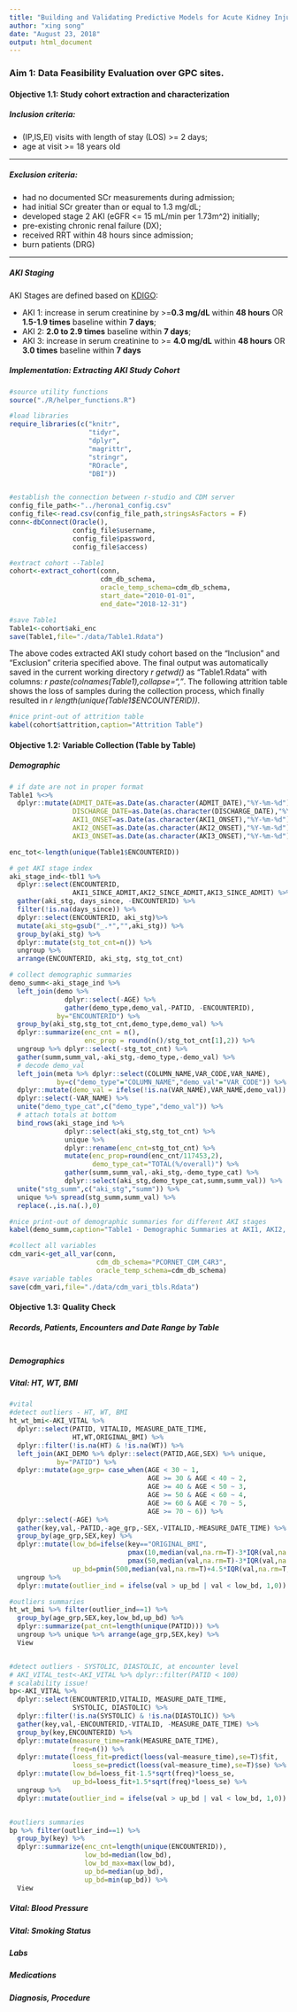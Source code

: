 ```yaml
---
title: "Building and Validating Predictive Models for Acute Kidney Injury (AKI) using PCORnet CDM (Part I)"
author: "xing song"
date: "August 23, 2018"
output: html_document
---
```

### Aim 1: Data Feasibility Evaluation over GPC sites.
#### Objective 1.1: Study cohort extraction and characterization

##### Inclusion criteria:

* (IP,IS,EI) visits with length of stay (LOS) >= 2 days; 
* age at visit >= 18 years old

***

##### Exclusion criteria:

* had no documented SCr measurements during admission; 
* had initial SCr greater than or equal to 1.3 mg/dL; 
* developed stage 2 AKI (eGFR <= 15 mL/min per 1.73m^2) initially; 
* pre-existing chronic renal failure (DX); 
* received RRT within 48 hours since admission; 
* burn patients (DRG)

***

##### AKI Staging

AKI Stages are defined based on [KDIGO](http://www.kdigo.org/clinical_practice_guidelines/pdf/KDIGO%20AKI%20Guideline.pdf):

* AKI 1: increase in serum creatinine by >=**0.3 mg/dL** within **48 hours** OR **1.5-1.9 times** baseline within **7 days**; 
* AKI 2: **2.0 to 2.9 times** baseline within **7 days**; 
* AKI 3: increase in serum creatinine to >= **4.0 mg/dL** within **48 hours** OR **3.0 times** baseline within **7 days**


##### Implementation: Extracting AKI Study Cohort
```r
#source utility functions
source("./R/helper_functions.R")

#load libraries
require_libraries(c("knitr",
                    "tidyr",
                    "dplyr",
                    "magrittr",
                    "stringr",
                    "ROracle",
                    "DBI"))


#establish the connection between r-studio and CDM server
config_file_path<-"../herona1_config.csv"
config_file<-read.csv(config_file_path,stringsAsFactors = F)
conn<-dbConnect(Oracle(),
                config_file$username,
                config_file$password,
                config_file$access)

#extract cohort --Table1
cohort<-extract_cohort(conn,
                       cdm_db_schema,
                       oracle_temp_schema=cdm_db_schema,
                       start_date="2010-01-01",
                       end_date="2018-12-31")

#save Table1
Table1<-cohort$aki_enc
save(Table1,file="./data/Table1.Rdata")
```

The above codes extracted AKI study cohort based on the "Inclusion" and "Exclusion" criteria specified above. The final output was automatically saved in the current working directory *r getwd()* as "Table1.Rdata" with columns: *r paste(colnames(Table1),collapse=","*. The following attrition table shows the loss of samples during the collection process, which finally resulted in *r length(unique(Table1$ENCOUNTERID))*. 


```r
#nice print-out of attrition table
kabel(cohort$attrition,caption="Attrition Table")
```


#### Objective 1.2: Variable Collection (Table by Table) 

##### Demographic
```r
# if date are not in proper format
Table1 %<>%
  dplyr::mutate(ADMIT_DATE=as.Date(as.character(ADMIT_DATE),"%Y-%m-%d"),
                DISCHARGE_DATE=as.Date(as.character(DISCHARGE_DATE),"%Y-%m-%d"),
                AKI1_ONSET=as.Date(as.character(AKI1_ONSET),"%Y-%m-%d"),
                AKI2_ONSET=as.Date(as.character(AKI2_ONSET),"%Y-%m-%d"),
                AKI3_ONSET=as.Date(as.character(AKI3_ONSET),"%Y-%m-%d"))

enc_tot<-length(unique(Table1$ENCOUNTERID))

# get AKI stage index
aki_stage_ind<-tbl1 %>%
  dplyr::select(ENCOUNTERID,
                AKI1_SINCE_ADMIT,AKI2_SINCE_ADMIT,AKI3_SINCE_ADMIT) %>%
  gather(aki_stg, days_since, -ENCOUNTERID) %>%
  filter(!is.na(days_since)) %>%
  dplyr::select(ENCOUNTERID, aki_stg)%>%
  mutate(aki_stg=gsub("_.*","",aki_stg)) %>%
  group_by(aki_stg) %>%
  dplyr::mutate(stg_tot_cnt=n()) %>%
  ungroup %>%
  arrange(ENCOUNTERID, aki_stg, stg_tot_cnt)

```


```r
# collect demographic summaries
demo_summ<-aki_stage_ind %>%
  left_join(demo %>%
              dplyr::select(-AGE) %>%
              gather(demo_type,demo_val,-PATID, -ENCOUNTERID), 
            by="ENCOUNTERID") %>%
  group_by(aki_stg,stg_tot_cnt,demo_type,demo_val) %>%
  dplyr::summarize(enc_cnt = n(),
                   enc_prop = round(n()/stg_tot_cnt[1],2)) %>%
  ungroup %>% dplyr::select(-stg_tot_cnt) %>%
  gather(summ,summ_val,-aki_stg,-demo_type,-demo_val) %>%
  # decode demo_val
  left_join(meta %>% dplyr::select(COLUMN_NAME,VAR_CODE,VAR_NAME),
            by=c("demo_type"="COLUMN_NAME","demo_val"="VAR_CODE")) %>%
  dplyr::mutate(demo_val = ifelse(!is.na(VAR_NAME),VAR_NAME,demo_val)) %>%
  dplyr::select(-VAR_NAME) %>%
  unite("demo_type_cat",c("demo_type","demo_val")) %>%
  # attach totals at bottom
  bind_rows(aki_stage_ind %>%
              dplyr::select(aki_stg,stg_tot_cnt) %>% 
              unique %>% 
              dplyr::rename(enc_cnt=stg_tot_cnt) %>%
              mutate(enc_prop=round(enc_cnt/117453,2),
                     demo_type_cat="TOTAL(%/overall)") %>%
              gather(summ,summ_val,-aki_stg,-demo_type_cat) %>%
              dplyr::select(aki_stg,demo_type_cat,summ,summ_val)) %>%
  unite("stg_summ",c("aki_stg","summ")) %>%
  unique %>% spread(stg_summ,summ_val) %>%
  replace(.,is.na(.),0)

#nice print-out of demographic summaries for different AKI stages
kabel(demo_summ,caption="Table1 - Demographic Summaries at AKI1, AKI2, AKI3")
```



```r
#collect all variables
cdm_vari<-get_all_var(conn,
                      cdm_db_schema="PCORNET_CDM_C4R3",
                      oracle_temp_schema=cdm_db_schema)
#save variable tables
save(cdm_vari,file="./data/cdm_vari_tbls.Rdata")
```


#### Objective 1.3: Quality Check

##### Records, Patients, Encounters and Date Range by Table

```r

```


##### Demographics




##### Vital: HT, WT, BMI
```r
#vital
#detect outliers - HT, WT, BMI
ht_wt_bmi<-AKI_VITAL %>% 
  dplyr::select(PATID, VITALID, MEASURE_DATE_TIME,
                HT,WT,ORIGINAL_BMI) %>%
  dplyr::filter(!is.na(HT) & !is.na(WT)) %>%
  left_join(AKI_DEMO %>% dplyr::select(PATID,AGE,SEX) %>% unique,
            by="PATID") %>%
  dplyr::mutate(age_grp= case_when(AGE < 30 ~ 1,
                                   AGE >= 30 & AGE < 40 ~ 2,
                                   AGE >= 40 & AGE < 50 ~ 3,
                                   AGE >= 50 & AGE < 60 ~ 4,
                                   AGE >= 60 & AGE < 70 ~ 5,
                                   AGE >= 70 ~ 6)) %>%
  dplyr::select(-AGE) %>%
  gather(key,val,-PATID,-age_grp,-SEX,-VITALID,-MEASURE_DATE_TIME) %>%
  group_by(age_grp,SEX,key) %>%
  dplyr::mutate(low_bd=ifelse(key=="ORIGINAL_BMI",
                              pmax(10,median(val,na.rm=T)-3*IQR(val,na.rm=T,type=8)),
                              pmax(50,median(val,na.rm=T)-3*IQR(val,na.rm=T,type=8))),   
                up_bd=pmin(500,median(val,na.rm=T)+4.5*IQR(val,na.rm=T,type=8))) %>% 
  ungroup %>%
  dplyr::mutate(outlier_ind = ifelse(val > up_bd | val < low_bd, 1,0))

#outliers summaries
ht_wt_bmi %>% filter(outlier_ind==1) %>%
  group_by(age_grp,SEX,key,low_bd,up_bd) %>%
  dplyr::summarize(pat_cnt=length(unique(PATID))) %>% 
  ungroup %>% unique %>% arrange(age_grp,SEX,key) %>%
  View


#detect outliers - SYSTOLIC, DIASTOLIC, at encounter level
# AKI_VITAL_test<-AKI_VITAL %>% dplyr::filter(PATID < 100)
# scalability issue!
bp<-AKI_VITAL %>% 
  dplyr::select(ENCOUNTERID,VITALID, MEASURE_DATE_TIME,
                SYSTOLIC, DIASTOLIC) %>%
  dplyr::filter(!is.na(SYSTOLIC) & !is.na(DIASTOLIC)) %>%
  gather(key,val,-ENCOUNTERID,-VITALID, -MEASURE_DATE_TIME) %>%
  group_by(key,ENCOUNTERID) %>%
  dplyr::mutate(measure_time=rank(MEASURE_DATE_TIME),
                freq=n()) %>%
  dplyr::mutate(loess_fit=predict(loess(val~measure_time),se=T)$fit,
                loess_se=predict(loess(val~measure_time),se=T)$se) %>%
  dplyr::mutate(low_bd=loess_fit-1.5*sqrt(freq)*loess_se,
                up_bd=loess_fit+1.5*sqrt(freq)*loess_se) %>%
  ungroup %>%
  dplyr::mutate(outlier_ind = ifelse(val > up_bd | val < low_bd, 1,0))


#outliers summaries
bp %>% filter(outlier_ind==1) %>%
  group_by(key) %>%
  dplyr::summarize(enc_cnt=length(unique(ENCOUNTERID)),
                   low_bd=median(low_bd),
                   low_bd_max=max(low_bd),
                   up_bd=median(up_bd),
                   up_bd=min(up_bd)) %>%
  View  
```

##### Vital: Blood Pressure



##### Vital: Smoking Status




##### Labs




##### Medications





##### Diagnosis, Procedure




